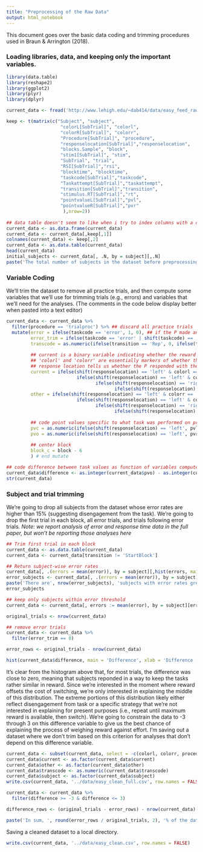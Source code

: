 ```yaml
---
title: "Preprocessing of the Raw Data"
output: html_notebook
---
```

This document goes over the basic data coding and trimming procedures used in Braun & Arrington (2018). 

### Loading libraries, data, and keeping only the important variables.

```r
library(data.table)
library(reshape2)
library(ggplot2)
library(plyr)
library(dplyr)

current_data <- fread('http://www.lehigh.edu/~dab414/data/easy_feed_raw.txt')

keep <- t(matrix(c("Subject", "subject",
					"colorL[SubTrial]", "colorl",
					"colorR[SubTrial]", "colorr",
					"Procedure[SubTrial]", "procedure",
					"responselocation[SubTrial]","responselocation",
					"blocks.Sample", "block",
					"stim1[SubTrial]", "stim",
					"SubTrial", "trial",
					"RSI[SubTrial]","rsi",
					"blocktime", "blocktime",
					"taskcode[SubTrial]","taskcode",
					"Taskattempt[SubTrial]","taskattempt",
					"transition[SubTrial]","transition",
					"stimulus.RT[SubTrial]","rt",
					"pointvalueL[SubTrial]","pvl",
					"pointvalueR[SubTrial]","pvr"
					 ),nrow=2))
					
## data table doesn't seem to like when i try to index columns with a character vector... 
current_data <- as.data.frame(current_data)
current_data <- current_data[,keep[,1]]
colnames(current_data) <- keep[,2]
current_data <- as.data.table(current_data)
head(current_data)
initial_subjects <- current_data[, .N, by = subject][,.N]
paste('The total number of subjects in the dataset before preprocessing:',initial_subjects)

```

### Variable Coding

We'll trim the dataset to remove all practice trials, and then compute some variables that we'll use for trimming trials (e.g., errors) and variables that we'll need for the analyses. (The comments in the code below display better when pasted into a text editor)

```r
current_data <- current_data %>%
  filter(procedure == 'trialproc') %>% ## discard all practice trials
  mutate(error = ifelse(taskcode == 'error', 1, 0), ## if the P made an error on a trial then 1, else 0
         error_trim = ifelse(taskcode == 'error' | shift(taskcode) == 'error', 1, 0), ## we also want to trim trials following error trials, as per convention in the task switching literature
         transcode = as.numeric(ifelse(transition == 'Rep', 0, ifelse(transition == 'Switch', 1, ''))), ## code selection as a binary factor var
         
         ## current is a binary variable indicating whether the reward for the task that the P performed on the previous trial decreased (1) or remained constant
         ## 'colorl' and 'colorr' are essentially markers of whether the reward on the left or right changed from the previous trial; green = increased by one, red = decreased by one, black = remained constant
         ## response location tells us whether the P responded with the left or right hand, reward location is congruent with key mapping
         current = ifelse(shift(responselocation) == 'left' & colorl == 'red', 1, ## if the P did the left task on the previous trial and that reward decreased on the present trial, then 1
                          ifelse(shift(responselocation) == 'left' & colorl == 'black', 0, ## if the P did the left task on the previous trial and that reward remained constant, then 0
                                 ifelse(shift(responselocation) == 'right' & colorr == 'red', 1, ## same idea but for the right side
                                        ifelse(shift(responselocation) == 'right' & colorr == 'black', 0, '')))),
         other = ifelse(shift(responselocation) == 'left' & colorr == 'green', 1, ## same thing but we're coding how the 'other' task reward transitioned
                          ifelse(shift(responselocation) == 'left' & colorr == 'black', 0, 
                                 ifelse(shift(responselocation) == 'right' & colorl == 'green', 1, 
                                        ifelse(shift(responselocation) == 'right' & colorl == 'black', 0, '')))),
         
         ## code point values specific to what task was performed on previous trial
         pvc = as.numeric(ifelse(shift(responselocation) == 'left', pvl, ifelse(shift(responselocation) == 'right', pvr, ''))),
         pvo = as.numeric(ifelse(shift(responselocation) == 'left', pvr, ifelse(shift(responselocation) == 'right', pvl, ''))),
         
         ## center block
         block_c = block - 6
         ) # end mutate

## code difference between task values as function of variables computed above
current_data$difference <- as.integer(current_data$pvo) - as.integer(current_data$pvc)
str(current_data)  


```


### Subject and trial trimming

We're going to drop all subjects from the dataset whose error rates are higher than 15% (suggesting disengagement from the task).
We're going to drop the first trial in each block, all error trials, and trials following error trials.
*Note: we report analysis of error and response time data in the full paper, but won't be reporting those analyses here*

```r
## Trim first trial in each block
current_data <- as.data.table(current_data)
current_data <- current_data[transition != 'StartBlock']

## Return subject-wise error rates
current_data[, .(errors = mean(error)), by = subject][,hist(errors, main = 'Subject-Wise Error Rates')]
error_subjects <- current_data[, .(errors = mean(error)), by = subject][errors > .15]
paste('There are', nrow(error_subjects), 'subjects with error rates greater than the .15 threshold.')
error_subjects
```

```r
## keep only subjects within error threshold
current_data <- current_data[, errors := mean(error), by = subject][errors < .15]

original_trials <- nrow(current_data)

## remove error trials
current_data <- current_data %>%
  filter(error_trim == 0)

error_rows <- original_trials - nrow(current_data)

hist(current_data$difference, main = 'Difference', xlab = 'Difference (Positive means more points for switching)')
```

It's clear from the histogram above that, for most trials, the difference was close to zero, meaning that subjects reponded in a way to keep the tasks rather similar in reward. Since we're interested in the moment where reward offsets the cost of switching, we're only interested in explaining the middle of this distribution. The extreme portions of this distribution likely either reflect disengagement from task or a specific strategy that we're not interested in explaining for present purposes (i.e., repeat until maximum reward is available, then switch). We're going to constrain the data to -3 through 3 on this difference variable to give us the best chance of explaining the process of weighing reward against effort. I'm saving out a dataset where we don't trim based on this criterion for analyses that don't depend on this difference variable. 

```r
current_data <- subset(current_data, select = -c(colorl, colorr, procedure, responselocation, stim, taskcode, taskattempt, transition, pvl, pvr, error, error_trim, pvc, pvo, errors))
current_data$current <- as.factor(current_data$current)
current_data$other <- as.factor(current_data$other)
current_data$transcode <- as.numeric(current_data$transcode)
current_data$subject <- as.factor(current_data$subject)
write.csv(current_data, '../data/easy_clean_full.csv', row.names = FALSE)

current_data <- current_data %>%
  filter(difference >= -3 & difference <= 3)

difference_rows <- (original_trials - error_rows) - nrow(current_data)

paste('In sum, ', round(error_rows / original_trials, 2), '% of the data was dropped due to error trials, and ', round(difference_rows / (original_trials - error_rows), 2), '% of the data was lost due to trimming on the difference variable',sep = '')
```

Saving a cleaned dataset to a local directory.

```r
write.csv(current_data, '../data/easy_clean.csv', row.names = FALSE)
```


























